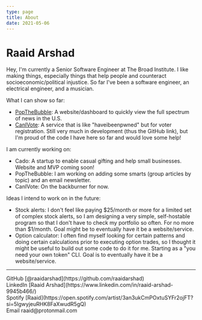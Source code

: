 ```yaml
---
type: page
title: About
date: 2021-05-06
---
```


# Raaid Arshad

Hey, I'm currently a Senior Software Engineer at The Broad Institute. I like making things, especially things that help people and counteract socioeconomic/political injustice. So far I've been a software engineer, an electrical engineer, and a musician.


What I can show so far:
- [PopTheBubble](https://popthebubble.news/): A website/dashboard to quickly view the full spectrum of news in the U.S.
- [CanIVote](https://github.com/canivote): A service that is like "haveibeenpwned" but for voter registration. Still very much in development (thus the GitHub link), but I'm proud of the code I have here so far and would love some help!

I am currently working on:
- Cado: A startup to enable casual gifting and help small businesses. Website and MVP coming soon!
- PopTheBubble: I am working on adding some smarts (group articles by topic) and an email newsletter.
- CanIVote: On the backburner for now.

Ideas I intend to work on in the future:
- Stock alerts: I don't feel like paying $25/month or more for a limited set of complex stock alerts, so I am designing a very simple, self-hostable program so that I don't have to check my portfolio so often. For no more than $1/month. Goal might be to eventually have it be a website/service.
- Option calculator: I often find myself looking for certain patterns and doing certain calculations prior to executing option trades, so I thought it might be useful to build out some code to do it for me. Starting as a "you need your own token" CLI. Goal is to eventually have it be a website/service.


---

<div>
  GitHub [@raaidarshad](https://github.com/raaidarshad)
  <br />
  LinkedIn [Raaid Arshad](https://www.linkedin.com/in/raaid-arshad-9945b466/)
  <br />
  Spotify [Raaid](https://open.spotify.com/artist/3an3ukCmPOxtuSYFr2ojFT?si=5lgwyjeuRHK8FaXwudR5gQ)
  <br />
  Email raaid@protonmail.com
</div>
